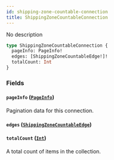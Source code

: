 ```yaml
---
id: shipping-zone-countable-connection
title: ShippingZoneCountableConnection
---
```



No description

```graphql
type ShippingZoneCountableConnection {
  pageInfo: PageInfo!
  edges: [ShippingZoneCountableEdge!]!
  totalCount: Int
}
```


### Fields

#### `pageInfo` ([`PageInfo`](../../../developer/api-reference/objects/page-info))

Pagination data for this connection.


#### `edges` ([`ShippingZoneCountableEdge`](../../../developer/api-reference/objects/shipping-zone-countable-edge))




#### `totalCount` ([`Int`](../../../developer/api-reference/scalars/int))

A total count of items in the collection.




